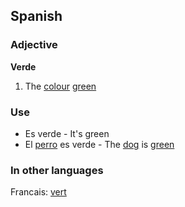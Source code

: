 ==Spanish==

===Adjective===

'''Verde'''

#The [[colour]] [[green]]

===Use===

*Es verde - It's green
*El [[perro]] es verde - The [[dog]] is [[green]]

===In other languages===

Francais: [[vert]]